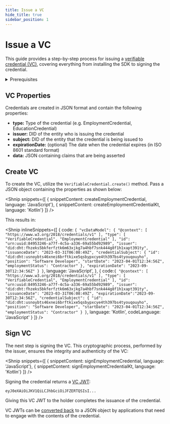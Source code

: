 ```yaml
---
title: Issue a VC
hide_title: true
sidebar_position: 1
---
```




<LanguageSwitcher languages="JavaScript, Kotlin" />

# Issue a VC

This guide provides a step-by-step process for issuing a [verifiable credential (VC)](/docs/web5/learn/verifiable-credentials), covering everything from installing the SDK to signing the credential.

<details>
<summary>Prerequisites</summary>

**Install Packages**

<Shnip
   snippets={[
    { snippetContent: vcSdkInstallJs, language: 'JavaScript', codeLanguage: 'bash'},
    {
      language: 'Kotlin',
      nestedSnippets:{
          'Gradle': {
            "snippet": vcSdkInstallGradle,
            "language": 'kotlin'
          },
          'Maven': {
            "snippet": vcSdkInstallPom,
            "language": 'xml'
          }
        }
    }
    ]}
/>

**Install Classes**

<Shnip
  inlineSnippets={[
    {
      code: `
      `,
      language: 'JavaScript',
    },
    {
      code: `
      `,
      language: 'Kotlin',
    }
  ]}
/>

**Obtain DIDs**

VCs are issued to and from subjects of [Decentralized Identifiers (DID)](/docs/web5/learn/decentralized-identifiers).

- If you don't already have one, you can [create a DID](/docs/web5/build/decentralized-identifiers/how-to-create-did).
- Also, you'll need the DID of the entity you'll like to issue the VC to.

</details>

## VC Properties

Credentials are created in JSON format and contain the following properties:

- **type:** Type of the credential (e.g. EmploymentCredential, EducationCredential)
- **issuer:** DID of the entity who is issuing the credential
- **subject:** DID of the entity that the credential is being issued to
- **expirationDate:** (optional) The date when the credential expires (in ISO 8601 standard format)
- **data:** JSON containing claims that are being asserted

## Create VC

To create the VC, utilize the `VerifiableCredential.create()` method. Pass a JSON object containing the properties as shown below:

<Shnip
   snippets={[
    { snippetContent: createEmploymentCredential, language: 'JavaScript'},
    { snippetContent: createEmploymentCredentialKt, language: 'Kotlin'}
    ]}
/>

This results in:

<Shnip
  inlineSnippets={[
    {
      code: `
{
  "vcDataModel": {
    "@context": [
      "https://www.w3.org/2018/credentials/v1"
    ],
    "type": [
      "VerifiableCredential",
      "EmploymentCredential"
    ],
    "id": "urn:uuid:84953246-a77f-4c5a-a336-69a55bd92989",
    "issuer": "did:dht:fhzeks5bkferfztk6m63xjkg7a4hbf7snk444g8f1h1xapt391ty",
    "issuanceDate": "2023-03-31T06:08:49Z",
    "credentialSubject": {
      "id": "did:dht:usnoybts46xnei6brftkixe5qsbypxcye4th397bs4tyouqouyho",
      "position": "Software Developer",
      "startDate": "2023-04-01T12:34:56Z",
      "employmentStatus": "Contractor"
    },
    "expirationDate": "2023-09-30T12:34:56Z"
  }
}
      `,
      language: 'JavaScript',
    },
    {
      code:`
{
  "@context": [
    "https://www.w3.org/2018/credentials/v1"
  ],
  "type": [
    "VerifiableCredential",
    "EmploymentCredential"
  ],
  "id": "urn:uuid:84953246-a77f-4c5a-a336-69a55bd92989",
  "issuer": "did:dht:fhzeks5bkferfztk6m63xjkg7a4hbf7snk444g8f1h1xapt391ty",
  "issuanceDate": "2023-03-31T06:08:49Z",
  "expirationDate":"2023-09-30T12:34:56Z",
  "credentialSubject": {
    "id": "did:dht:usnoybts46xnei6brftkixe5qsbypxcye4th397bs4tyouqouyho",
    "position": "Software Developer",
    "startDate": "2023-04-01T12:34:56Z",
    "employmentStatus": "Contractor"
  }
}
      `,
      language: 'Kotlin', 
      codeLanguage: 'JavaScript'
    }
  ]}
/>

## Sign VC

The next step is signing the VC. This cryptographic process, performed by the issuer, ensures the integrity and authenticity of the VC:

<Shnip
   snippets={[
    { snippetContent: signEmploymentCredential, language: 'JavaScript'},
    { snippetContent: signEmploymentCredentialKt, language: 'Kotlin'}
    ]}
/>

Signing the credential returns a [VC JWT](/docs/web5/build/verifiable-credentials/jwt-to-vc#what-is-a-jwt):

```
eyJ0eXAiOiJKV1QiLCJhbGciOiJFZERTQSIsI...
```

Giving this VC JWT to the holder completes the issuance of the credential.

VC JWTs can be [converted back](/docs/web5/build/verifiable-credentials/jwt-to-vc#decoding-jwt) to a JSON object by applications that need to engage with the contents of the credential.